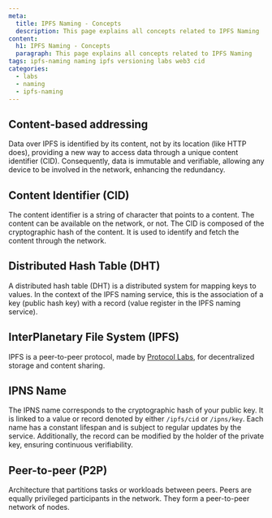 ```yaml
---
meta:
  title: IPFS Naming - Concepts
  description: This page explains all concepts related to IPFS Naming
content:
  h1: IPFS Naming - Concepts
  paragraph: This page explains all concepts related to IPFS Naming
tags: ipfs-naming naming ipfs versioning labs web3 cid
categories:
  - labs
  - naming
  - ipfs-naming
---
```


## Content-based addressing

Data over IPFS is identified by its content, not by its location (like HTTP does), providing a new way to access data through a unique content identifier (CID). Consequently, data is immutable and verifiable, allowing any device to be involved in the network, enhancing the redundancy.

## Content Identifier (CID)

The content identifier is a string of character that points to a content. The content can be available on the network, or not. The CID is composed of the cryptographic hash of the content. It is used to identify and fetch the content through the network.

## Distributed Hash Table (DHT)

A distributed hash table (DHT) is a distributed system for mapping keys to values. In the context of the IPFS naming service, this is the association of a key (public hash key) with a record (value register in the IPFS naming service).

## InterPlanetary File System (IPFS)

IPFS is a peer-to-peer protocol, made by [Protocol Labs](https://protocol.ai/), for decentralized storage and content sharing.

## IPNS Name

The IPNS name corresponds to the cryptographic hash of your public key. It is linked to a value or record denoted by either `/ipfs/cid` or `/ipns/key`. Each name has a constant lifespan and is subject to regular updates by the service. Additionally, the record can be modified by the holder of the private key, ensuring continuous verifiability.

## Peer-to-peer (P2P)

Architecture that partitions tasks or workloads between peers. Peers are equally privileged participants in the network. They form a peer-to-peer network of nodes.
